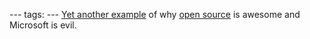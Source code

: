 ---
tags:
---
[http://www.codinghorror.com/blog/archives/001283.html Yet another example] of why [[open source]] is awesome and Microsoft is evil.
